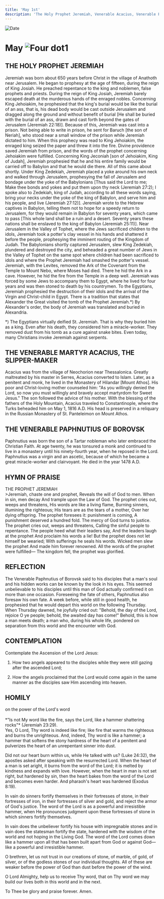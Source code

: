 ```yaml
---
title: 'May 1st'
description: 'The Holy Prophet Jeremiah, Venerable Acacius, Venerable Paphnutius of Borovsk'
---
```


<RunningHead />
<Image src="/title-imprint.png" height={68} width={50} alt="Date" className="title-imprint"/>

# <div id="date">May <Image className="four-dot" src="/four-dot.png" height={15} width={15} alt="Four dot" />1</div>

## THE HOLY PROPHET JEREMIAH

Jeremiah was born about 650 years before Christ in the village of Anathoth near Jerusalem. He began to prophesy at the age of fifteen, during the reign of King Josiah. He preached repentance to the king and noblemen, false prophets and priests. During the reign of King Josiah, Jeremiah barely escaped death at the murderous hands of the enraged nobles. Concerning King Jehoiakim, he prophesied that the king's burial would be like the burial of an ass, that is, his dead body would be cast outside Jerusalem and dragged along the ground and without benefit of burial [He shall be buried with the burial of an ass, drawn and cast forth beyond the gates of Jerusalem (Jeremiah 22:18)]. Because of this, Jeremiah was cast into a prison. Not being able to write in prison, he sent for Baruch [the son of Neriah], who stood near a small window of the prison while Jeremiah dictated to him. When this prophecy was read to King Jehoiakim, the enraged king seized the paper and threw it into the fire. Divine providence saved Jeremiah from prison, and the words of the prophet concerning Jehoiakim were fulfilled. Concerning King Jeconiah [son of Jehoiakim, King of Judah], Jeremiah prophesied that he and his entire family would be carried off to Babylon and that he would die there. All of this came about shortly. Under King Zedekiah, Jeremiah placed a yoke around his own neck and walked through Jerusalem, prophesying the fall of Jerusalem and bondage under the yoke of the Babylonians [Thus said the Lord to me; Make thee bonds and yokes and put them upon thy neck (Jeremiah 27:2); I spoke also to Zedekiah, king of Judah, according to all these words saying, bring your necks under the yoke of the king of Babylon, and serve him and his people, and live (Jeremiah 27:12)]. Jeremiah wrote to the Hebrew captives in Babylon, telling them not to hope for a speedy return to Jerusalem, for they would remain in Babylon for seventy years, which came to pass [This whole land shall be a ruin and a desert. Seventy years these nations shall be enslaved to the king of Babylon (Jeremiah 25:11)]. Near Jerusalem in the Valley of Tophet, where the Jews sacrificed children to the idols, Jeremiah took a potter's clay vessel in his hands and shattered it before the people, prophesying the imminent routing of the Kingdom of Judah. The Babylonians shortly captured Jerusalem, slew King Zedekiah, plundered and destroyed the city, and beheaded a great number of Jews in the Valley of Tophet on the same spot where children had been sacrificed to idols and where the Prophet Jeremiah had smashed the potter's vessel. Jeremiah, with the Levites, removed the Ark of the Covenant from the Temple to Mount Nebo, where Moses had died. There he hid the Ark in a cave. However, he hid the fire from the Temple in a deep well. Jeremiah was forced by some Jews to accompany them to Egypt, where he lived for four years and was then stoned to death by his countrymen. To the Egyptians, Jeremiah prophesied the destruction of their idols and the arrival of the Virgin and Christ-child in Egypt. There is a tradition that states that Alexander the Great visited the tomb of the Prophet Jeremiah.*) By Alexander's order, the body of Jeremiah was translated and buried in Alexandria.

*) The Egyptians virtually deified St. Jeremiah.  That is why they buried him as a king.  Even after his death, they considered him a miracle-worker.  They removed dust from his tomb as a cure against snake bites.  Even today, many Christians invoke Jeremiah against serpents.

## THE VENERABLE MARTYR ACACIUS, THE SLIPPER-MAKER

Acacius was from the village of Neochorion near Thessalonica. Greatly maltreated by his master in Serres, Acacius converted to Islam. Later, as a penitent and monk, he lived in the Monastery of Hilandar [Mount Athos]. His poor and Christ-loving mother counseled him: "As you willingly denied the Lord, so now you must willingly and bravely accept martyrdom for Sweet Jesus." The son followed the advice of his mother. With the blessing of the fathers of the Holy Mountain, Acacius traveled to Constantinople, where the Turks beheaded him on May 1, 1816 A.D. His head is preserved in a reliquary in the Russian Monastery of St. Panteleimon on Mount Athos.

## THE VENERABLE PAPHNUTIUS OF BOROVSK

Paphnutius was born the son of a Tartar nobleman who later embraced the Christian Faith. At age twenty, he was tonsured a monk and continued to live in a monastery until his ninety-fourth year, when he reposed in the Lord. Paphnutius was a virgin and an ascetic, because of which he became a great miracle-worker and clairvoyant. He died in the year 1478 A.D.


## HYMN OF PRAISE
<div style={{textAlign:'center', color:'crimson', fontWeight:'bold'}}>
THE PROPHET JEREMIAH
</div>
>Jeremiah, chaste one and prophet,  
Reveals the will of God to men.  
When in sin, men decay  
And trample upon the Law of God.  
The prophet cries out, weeps and threatens,  
His words are like a living flame,  
Burning sinners, illumining the righteous;  
His tears are as the tears of a mother,  
Over her dying offspring.  
The prophet foresees it: punishment is coming,  
A punishment deserved a hundred fold.  
The mercy of God turns to justice.  
The prophet cries out, weeps and threatens,  
Calling the sinful people to repentance.  
The people heed what their leaders say,  
And the leaders laugh at the prophet  
And proclaim his words a lie!  
But the prophet does not let himself be wearied;  
With sufferings he seals his words.  
Wicked men slew the prophet  
And made him forever renowned.  
All the words of the prophet were fulfilled—  
The kingdom fell, the prophet was glorified.  


## REFLECTION

The Venerable Paphnutius of Borovsk said to his disciples that a man's soul and his hidden works can be known by the look in his eyes. This seemed unbelievable to his disciples until this man of God actually confirmed it on more than one occasion. Foreseeing the fate of others, Paphnutius also foresaw his own fate. A week before, while still in good health, he prophesied that he would depart this world on the following Thursday. When Thursday dawned, he joyfully cried out: "Behold, the day of the Lord, rejoice O ye people; behold, the awaited day has come!" Behold, this is how a man meets death; a man who, during his whole life, pondered on separation from this world and the encounter with God.


## CONTEMPLATION

Contemplate the Ascension of the Lord Jesus:

1. How two angels appeared to the disciples while they were still gazing after the ascended Lord;

2. How the angels proclaimed that the Lord would come again in the same manner as the disciples saw Him ascending into heaven.


## HOMILY
<div style={{textAlign:'center', color:'crimson', fontWeight:'bold'}}>
on the power of the Lord's word
</div>
<br />
<div style={{textAlign:'right'}}>
*"Is not My word like the fire, says the Lord, like a hammer shattering rocks"* (Jeremiah 23:29).
</div>
Yes, O Lord, Thy word is indeed like fire; like fire that warms the righteous and burns the unrighteous. And, indeed, Thy word is like a hammer; a hammer that softens the stony hardness of the heart of a penitent and pulverizes the heart of an unrepentant sinner into dust.

Did not our heart burn within us, while He talked with us? (Luke 24:32), the apostles asked after speaking with the resurrected Lord. When the heart of a man is set aright, it burns from the word of the Lord; it is melted by kindness and expands with love. However, when the heart in man is not set right, but hardened by sin, then the heart bakes from the word of the Lord and becomes even harder. And pharaoh's heart was hardened (Exodus 8:19).

In vain do sinners fortify themselves in their fortresses of stone, in their fortresses of iron, in their fortresses of silver and gold, and reject the armor of God's justice. The word of the Lord is as a powerful and irresistible hammer, when He pronounces judgment upon these fortresses of stone in which sinners fortify themselves.

In vain does the unbeliever fortify his house with impregnable stones and in vain does the statesman fortify the state, hardened with the wisdom of the world and not hoping in the Living God. The word of the Lord comes down like a hammer upon all that has been built apart from God or against God—like a powerful and irresistible hammer.

O brethren, let us not trust in our creations of stone, of marble, of gold, of silver, or of the godless stones of our individual thoughts. All of these are weaker before the power of God than dust before the power of the wind.

O Lord Almighty, help us to receive Thy word, that on Thy word we may build our lives both in this world and in the next.

To Thee be glory and praise forever. Amen.

